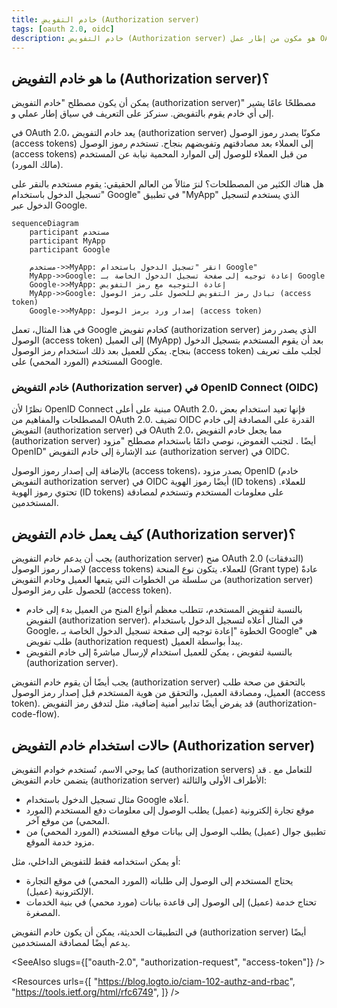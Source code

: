 ```yaml
---
title: خادم التفويض (Authorization server)
tags: [oauth 2.0, oidc]
description: خادم التفويض (Authorization server) هو مكون من إطار عمل OAuth 2.0 يصدر رموز الوصول (access tokens) للعملاء عند نجاح عملية المصادقة والتفويض. وهو أيضاً مزود OpenID (OP) في OpenID Connect (OIDC) الذي يصدر رموز الهوية (ID tokens) للعملاء.
---
```


## ما هو خادم التفويض (Authorization server)؟

يمكن أن يكون مصطلح "خادم التفويض (authorization server)" مصطلحًا عامًا يشير إلى أي خادم يقوم بالتفويض. سنركز على التعريف في سياق إطار عملي <Ref slug="oauth-2.0" /> و<Ref slug="openid-connect" />.

في OAuth 2.0، يعد خادم التفويض (authorization server) مكونًا يصدر <Ref slug="access-token">رموز الوصول (access tokens)</Ref> إلى <Ref slug="client">العملاء</Ref> بعد مصادقتهم وتفويضهم بنجاح. تستخدم رموز الوصول (access tokens) من قبل العملاء للوصول إلى الموارد المحمية نيابة عن المستخدم (مالك المورد).

هل هناك الكثير من المصطلحات؟ لنرَ مثالاً من العالم الحقيقي: يقوم مستخدم بالنقر على "تسجيل الدخول باستخدام Google" في تطبيق "MyApp" الذي يستخدم <Ref slug="authorization-code-flow" /> لتسجيل الدخول عبر Google.

```mermaid
sequenceDiagram
    participant مستخدم
    participant MyApp
    participant Google

    مستخدم->>MyApp: انقر "تسجيل الدخول باستخدام Google"
    MyApp->>Google: إعادة توجيه إلى صفحة تسجيل الدخول الخاصة بـ Google
    Google->>MyApp: إعادة التوجيه مع رمز التفويض
    MyApp->>Google: تبادل رمز التفويض للحصول على رمز الوصول (access token)
    Google->>MyApp: إصدار ورد برمز الوصول (access token)
```

في هذا المثال، تعمل Google كخادم تفويض (authorization server) الذي يصدر رمز الوصول (access token) إلى العميل (MyApp) بعد أن يقوم المستخدم بتسجيل الدخول بنجاح. يمكن للعميل بعد ذلك استخدام رمز الوصول (access token) لجلب ملف تعريف المستخدم (المورد المحمي) على Google.

### خادم التفويض (Authorization server) في OpenID Connect (OIDC)

نظرًا لأن OpenID Connect مبنية على أعلى OAuth 2.0، فإنها تعيد استخدام بعض المصطلحات والمفاهيم من OAuth 2.0. تضيف OIDC القدرة على المصادقة إلى خادم التفويض (authorization server) في OAuth 2.0، مما يجعل خادم التفويض (authorization server) أيضًا <Ref slug="openid-connect" headingId="openid-provider-op" />. لتجنب الغموض، نوصي دائمًا باستخدام مصطلح "مزود OpenID" عند الإشارة إلى خادم التفويض (authorization server) في OIDC.

بالإضافة إلى إصدار رموز الوصول (access tokens)، يصدر مزود OpenID (خادم التفويض authorization server) في OIDC أيضًا <Ref slug="id-token">رموز الهوية (ID tokens)</Ref> للعملاء. تحتوي رموز الهوية (ID tokens) على معلومات المستخدم وتستخدم لمصادقة المستخدمين.

## كيف يعمل خادم التفويض (Authorization server)؟

يجب أن يدعم خادم التفويض (authorization server) <Ref slug="oauth-2.0-grant">منح OAuth 2.0 (التدفقات)</Ref> لإصدار رموز الوصول (access tokens) للعملاء. يتكون نوع المنحة (Grant type) عادةً من سلسلة من الخطوات التي يتبعها العميل وخادم التفويض (authorization server) للحصول على رمز الوصول (access token).

- بالنسبة لتفويض المستخدم، تتطلب معظم أنواع المنح من العميل بدء <Ref slug="authorization-request" /> إلى خادم التفويض (authorization server). في المثال أعلاه لتسجيل الدخول باستخدام Google، الخطوة "إعادة توجيه إلى صفحة تسجيل الدخول الخاصة بـ Google" هي طلب تفويض (authorization request) يبدأ بواسطة العميل.
- بالنسبة لتفويض <Ref slug="machine-to-machine" />، يمكن للعميل استخدام <Ref slug="client-credentials-flow" /> لإرسال <Ref slug="token-request" /> مباشرةً إلى خادم التفويض (authorization server).

يجب أيضًا أن يقوم خادم التفويض (authorization server) بالتحقق من صحة طلب العميل، ومصادقة العميل، والتحقق من هوية المستخدم قبل إصدار رمز الوصول (access token). قد يفرض أيضًا تدابير أمنية إضافية، مثل <Ref slug="pkce" /> لتدفق رمز التفويض (authorization-code-flow).

## حالات استخدام خادم التفويض (Authorization server)

كما يوحي الاسم، تُستخدم خوادم التفويض (authorization servers) للتعامل مع <Ref slug="authorization" />. قد يتضمن خادم التفويض (authorization server) الأطراف الأولى والثالثة:

- مثال تسجيل الدخول باستخدام Google أعلاه.
- موقع تجارة إلكترونية (عميل) يطلب الوصول إلى معلومات دفع المستخدم (المورد المحمي) من موقع آخر.
- تطبيق جوال (عميل) يطلب الوصول إلى بيانات موقع المستخدم (المورد المحمي) من مزود خدمة الموقع.

أو يمكن استخدامه فقط للتفويض الداخلي، مثل:

- يحتاج المستخدم إلى الوصول إلى طلباته (المورد المحمي) في موقع التجارة الإلكترونية (عميل).
- تحتاج خدمة (عميل) إلى الوصول إلى قاعدة بيانات (مورد محمي) في بنية الخدمات المصغرة.

في التطبيقات الحديثة، يمكن أن يكون خادم التفويض (authorization server) أيضًا <Ref slug="identity-provider" /> يدعم أيضًا <Ref slug="openid-connect" /> لمصادقة المستخدمين.

<SeeAlso slugs={["oauth-2.0", "authorization-request", "access-token"]} />
 
<Resources
  urls={[
    "https://blog.logto.io/ciam-102-authz-and-rbac",
    "https://tools.ietf.org/html/rfc6749",
  ]}
/>
